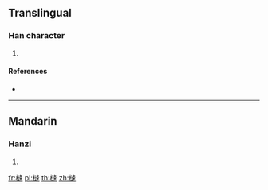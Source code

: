 ==Translingual==

===Han character===
{{Han char|rn=75|rad=木|as=11|sn=15|four=|canj=DYHJ}}

# {{defn|Han|sort=木11}}

====References====
* {{Han ref|kx=0547.160|dkj=15373|dj=0935.130|hdz=21283.040|uh=69F0|ud=27120}}

----

==Mandarin==

===Hanzi===
{{cmn-hanzi|pin=[[bèng]] ([[beng4]])|wg=peng<sup>4</sup>}}

# {{defn|lang=cmn|sort=木11}}

[[fr:槰]]
[[pl:槰]]
[[th:槰]]
[[zh:槰]]